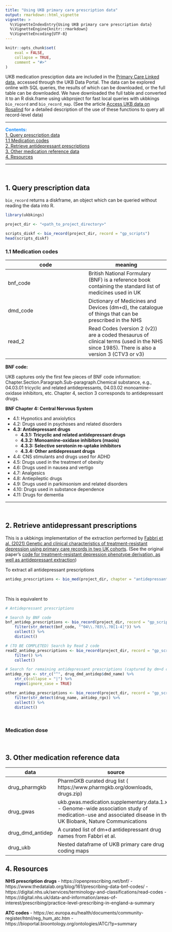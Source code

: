 ```yaml
---
title: "Using UKB primary care prescription data"
output: rmarkdown::html_vignette
vignette: >
  %\VignetteIndexEntry{Using UKB primary care prescription data}
  %\VignetteEngine{knitr::rmarkdown}
  %\VignetteEncoding{UTF-8}
---
```


```r
knitr::opts_chunk$set(
    eval = FALSE,
    collapse = TRUE,
    comment = "#>"
)
```


UKB medication presciption data are included in the
[Primary Care Linked data](https://biobank.ndph.ox.ac.uk/showcase/showcase/docs/primary_care_data.pdf),
accessed through the UKB Data Portal. The data can be
explored online with SQL queries, the results of which can be
downloaded, or the full table can be downloaded. We have downloaded
the full table and converted it to an R disk.frame using ukbproject for
fast local queries with ukbkings `bio_record` and `bio_record_map`.
(See the article [Access UKB data on Rosalind](https://kenhanscombe.github.io/ukbkings/articles/kcl-ukb-access.html#record-level-data)
for a detailed description of the use of these functions to query all
record-level data)

***

<span style="color:dodgerblue;">**Contents:**</span>  
[1. Query prescription data]  
    [1.1 Medication codes]  
[2. Retrieve antidepressant prescriptions]  
[3. Other medication reference data]  
[4. Resources]

***

<br>

## 1. Query prescription data

`bio_record` returns a diskframe, an object which can be queried without
reading the data into R.

```r
library(ukbkings)

project_dir <- "<path_to_project_directory>"

scripts_diskf <- bio_record(project_dir, record = "gp_scripts")
head(scripts_diskf)
```



### 1.1 Medication codes

| code | meaning |
|---|---|
| bnf_code | British National Formulary (BNF) is a reference book containing the standard list of medicines used in UK |
| dmd_code | Dictionary of Medicines and Devices (dm+d), the catalogue of things that can be prescribed in the NHS |
| read_2 | Read Codes (version 2 (v2)) are a coded thesaurus of clinical terms (used in the NHS since 1985). There is also a version 3 (CTV3 or v3)  |


__BNF code:__

UKB captures only the first few pieces of BNF code information:
Chapter.Section.Paragraph.Sub-paragraph.Chemical substance, e.g.,
04.03.01 tricyclic and related antidepressants,
04.03.02 monoamine-oxidase inhibitors, etc. Chapter 4, section 3
corresponds to antidepressant drugs.

__BNF Chapter 4: Central Nervous System__

- 4.1: Hypnotics and anxiolytics
- 4.2: Drugs used in psychoses and related disorders
- __4.3: Antidepressant drugs__
    - __4.3.1: Tricyclic and related antidepressant drugs__
    - __4.3.2: Monoamine-oxidase inhibitors (maois)__
    - __4.3.3: Selective serotonin re-uptake inhibitors__
    - __4.3.4: Other antidepressant drugs__
- 4.4: CNS stimulants and drugs used for ADHD
- 4.5: Drugs used in the treatment of obesity
- 4.6: Drugs used in nausea and vertigo
- 4.7: Analgesics
- 4.8: Antiepileptic drugs
- 4.9: Drugs used in parkinsonism and related disorders
- 4.10: Drugs used in substance dependence
- 4.11: Drugs for dementia

***

<br>

## 2. Retrieve antidepressant prescriptions

This is a ukbkings implementation of the extraction performed
by [Fabbri et al. (2021) Genetic and clinical characteristics of
treatment-resistant depression using primary care records in two UK
cohorts](https://pubmed.ncbi.nlm.nih.gov/33753889/). (See the original
paper's [code for treatment-resistant depression phenotype derivation,
as well as antidepressant extraction](https://github.com/chiarafabbri/MDD_TRD_study/blob/master/scripts/extract_diagn_ADs_TRD_pheno.R))

To extract all antidepressant prescriptions

```r
antidep_prescriptions <- bio_med(project_dir, chapter = "antidepressants")
```

<br>

This is equivalent to

```r
# Antidepressant prescriptions

# Search by BNF code
bnf_antidep_prescriptions <- bio_record(project_dir, record = "gp_scripts") %>%
    filter(str_detect(bnf_code, "^04\\.?03\\.?0[1-4]")) %>%
    collect() %>%
    distinct()

# (TO BE COMPLETED) Search by Read 2 code
read2_antidep_prescriptions <- bio_record(project_dir, record = "gp_scripts") %>%
    filter() %>%
    collect()

# Search for remaining antidepressant prescriptions (captured by dm+d code?)
antidep_rgx <- str_c("^", drug_dmd_antidep$dmd_name) %>%
    str_c(collapse = "|") %>%
    regex(ignore_case = TRUE)

other_antidep_prescriptions <- bio_record(project_dir, record = "gp_scripts") %>%
    filter(str_detect(drug_name, antidep_rgx)) %>%
    collect() %>%
    distinct()
```

<br>

### Medication dose

<br>

## 3. Other medication reference data

|data|source|
|---|---|
| drug_pharmgkb | PharmGKB curated drug list (​https://www.pharmgkb.org/downloads​, drugs.zip) |
| drug_gwas | ukb.gwas.medication.supplementary.data.1.xlsx - Genome-wide association study of medication-use and associated disease in the UK Biobank, Nature Communications |
| drug_dmd_antidep | A curated list of dm+d antidepressant drug names from Fabbri et al. |
| drug_ukb | Nested dataframe of UKB primary care drug coding maps |


## 4. Resources

__NHS prescription drugs__
- https://openprescribing.net/bnf/
- https://www.thedatalab.org/blog/161/prescribing-data-bnf-codes/
- https://digital.nhs.uk/services/terminology-and-classifications/read-codes
- https://digital.nhs.uk/data-and-information/areas-of-interest/prescribing/practice-level-prescribing-in-england-a-summary

__ATC codes__
- https://ec.europa.eu/health/documents/community-register/html/reg_hum_atc.htm
- https://bioportal.bioontology.org/ontologies/ATC/?p=summary